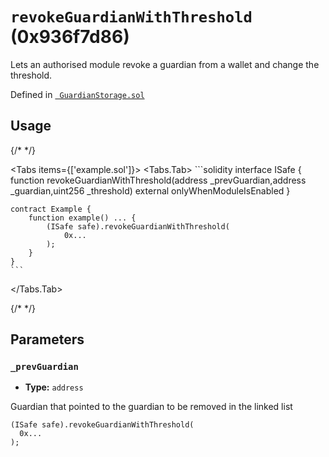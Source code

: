 



# `revokeGuardianWithThreshold` (0x936f7d86)



Lets an authorised module revoke a guardian from a wallet and change the threshold.




Defined in [` GuardianStorage.sol`](https://github.com/safe-global/safe-modules/tree/recovery/v0.1.0/modules/recovery/contracts/generated-markups/candide-contracts/contracts/modules/social_recovery/storage/GuardianStorage.sol#Lundefined)


## Usage

{/* <!-- vale off --> */}

<Tabs items={['example.sol']}>
  <Tabs.Tab>
    ```solidity
    interface ISafe {
        function revokeGuardianWithThreshold(address _prevGuardian,address _guardian,uint256 _threshold) external onlyWhenModuleIsEnabled
    }

    contract Example {
        function example() ... {
            (ISafe safe).revokeGuardianWithThreshold(
                0x...
            );
        }
    }
    ```
  </Tabs.Tab>
</Tabs>

{/* <!-- vale on --> */}



## Parameters

### `_prevGuardian`

  - **Type:** `address`

  Guardian that pointed to the guardian to be removed in the linked list

  ```solidity focus=2
  (ISafe safe).revokeGuardianWithThreshold(
    0x...
  );
  ```





